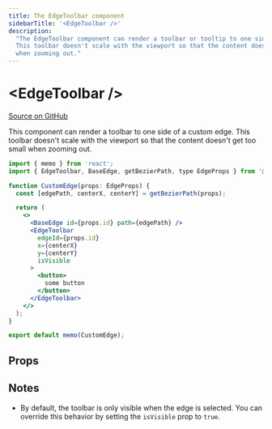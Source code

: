 ```yaml
---
title: The EdgeToolbar component
sidebarTitle: '<EdgeToolbar />'
description:
  "The EdgeToolbar component can render a toolbar or tooltip to one side of a custom edge.
  This toolbar doesn't scale with the viewport so that the content doesn't get too small
  when zooming out."
---
```


# \<EdgeToolbar />

[Source on GitHub](https://github.com/xyflow/xyflow/blob/main/packages/react/src/additional-components/EdgeToobar/EdgeToobar.tsx)

This component can render a toolbar to one side of a custom edge. This toolbar doesn't
scale with the viewport so that the content doesn't get too small when zooming out.

```jsx
import { memo } from 'react';
import { EdgeToolbar, BaseEdge, getBezierPath, type EdgeProps } from '@xyflow/react';

function CustomEdge(props: EdgeProps) {
  const [edgePath, centerX, centerY] = getBezierPath(props);

  return (
    <>
      <BaseEdge id={props.id} path={edgePath} />
      <EdgeToolbar
        edgeId={props.id}
        x={centerX}
        y={centerY}
        isVisible
      >
        <button>
          some button
        </button>
      </EdgeToolbar>
    </>
  );
}

export default memo(CustomEdge);
```

## Props

<APIDocs componentName="EdgeToolbar" groupKeys="HTMLAttributes<HTMLDivElement>" />

## Notes

- By default, the toolbar is only visible when the edge is selected. You can override this
  behavior by setting the `isVisible` prop to `true`.
